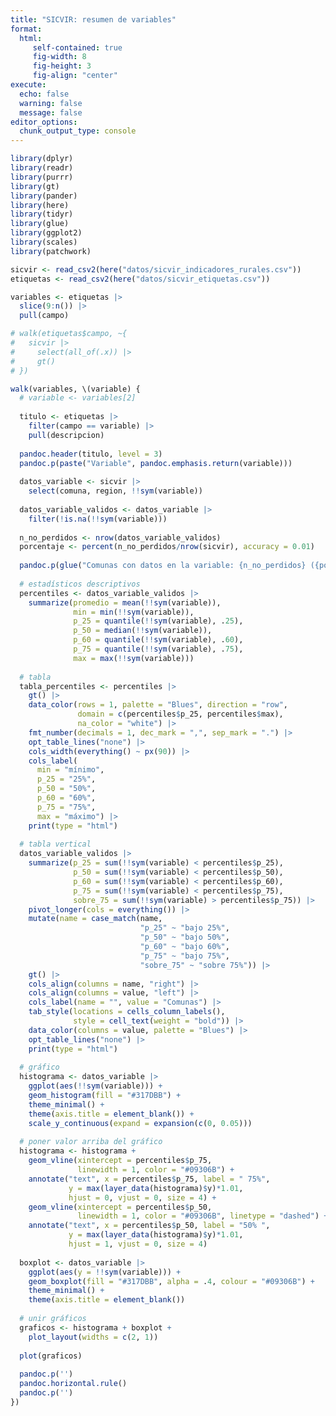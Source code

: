 ```yaml
---
title: "SICVIR: resumen de variables"
format:
  html: 
     self-contained: true
     fig-width: 8
     fig-height: 3
     fig-align: "center"
execute: 
  echo: false
  warning: false
  message: false
editor_options: 
  chunk_output_type: console
---
```



```r
library(dplyr)
library(readr)
library(purrr)
library(gt)
library(pander)
library(here)
library(tidyr)
library(glue)
library(ggplot2)
library(scales)
library(patchwork)
```

```r
sicvir <- read_csv2(here("datos/sicvir_indicadores_rurales.csv"))
etiquetas <- read_csv2(here("datos/sicvir_etiquetas.csv"))

variables <- etiquetas |> 
  slice(9:n()) |> 
  pull(campo)
```


```r
# walk(etiquetas$campo, ~{
#   sicvir |> 
#     select(all_of(.x)) |> 
#     gt()
# })
```

```r
walk(variables, \(variable) {
  # variable <- variables[2]
  
  titulo <- etiquetas |> 
    filter(campo == variable) |> 
    pull(descripcion)
  
  pandoc.header(titulo, level = 3)
  pandoc.p(paste("Variable", pandoc.emphasis.return(variable)))
  
  datos_variable <- sicvir |>
    select(comuna, region, !!sym(variable))
  
  datos_variable_validos <- datos_variable |> 
    filter(!is.na(!!sym(variable)))
    
  n_no_perdidos <- nrow(datos_variable_validos)
  porcentaje <- percent(n_no_perdidos/nrow(sicvir), accuracy = 0.01)
  
  pandoc.p(glue("Comunas con datos en la variable: {n_no_perdidos} ({porcentaje})"))
  
  # estadísticos descriptivos
  percentiles <- datos_variable_validos |> 
    summarize(promedio = mean(!!sym(variable)),
              min = min(!!sym(variable)),
              p_25 = quantile(!!sym(variable), .25),
              p_50 = median(!!sym(variable)),
              p_60 = quantile(!!sym(variable), .60),
              p_75 = quantile(!!sym(variable), .75),
              max = max(!!sym(variable)))
  
  # tabla
  tabla_percentiles <- percentiles |>   
    gt() |>
    data_color(rows = 1, palette = "Blues", direction = "row", 
               domain = c(percentiles$p_25, percentiles$max),
               na_color = "white") |> 
    fmt_number(decimals = 1, dec_mark = ",", sep_mark = ".") |> 
    opt_table_lines("none") |> 
    cols_width(everything() ~ px(90)) |> 
    cols_label(
      min = "mínimo",
      p_25 = "25%",
      p_50 = "50%",
      p_60 = "60%",
      p_75 = "75%",
      max = "máximo") |> 
    print(type = "html")
  
  # tabla vertical
  datos_variable_validos |> 
    summarize(p_25 = sum(!!sym(variable) < percentiles$p_25),
              p_50 = sum(!!sym(variable) < percentiles$p_50),
              p_60 = sum(!!sym(variable) < percentiles$p_60),
              p_75 = sum(!!sym(variable) < percentiles$p_75),
              sobre_75 = sum(!!sym(variable) > percentiles$p_75)) |> 
    pivot_longer(cols = everything()) |> 
    mutate(name = case_match(name,
                             "p_25" ~ "bajo 25%",
                             "p_50" ~ "bajo 50%",
                             "p_60" ~ "bajo 60%",
                             "p_75" ~ "bajo 75%",
                             "sobre_75" ~ "sobre 75%")) |> 
    gt() |> 
    cols_align(columns = name, "right") |> 
    cols_align(columns = value, "left") |> 
    cols_label(name = "", value = "Comunas") |> 
    tab_style(locations = cells_column_labels(),
              style = cell_text(weight = "bold")) |> 
    data_color(columns = value, palette = "Blues") |> 
    opt_table_lines("none") |> 
    print(type = "html")
  
  # gráfico
  histograma <- datos_variable |>
    ggplot(aes(!!sym(variable))) +
    geom_histogram(fill = "#317DBB") +
    theme_minimal() +
    theme(axis.title = element_blank()) +
    scale_y_continuous(expand = expansion(c(0, 0.05)))
  
  # poner valor arriba del gráfico
  histograma <- histograma +
    geom_vline(xintercept = percentiles$p_75, 
               linewidth = 1, color = "#09306B") +  
    annotate("text", x = percentiles$p_75, label = " 75%", 
             y = max(layer_data(histograma)$y)*1.01,
             hjust = 0, vjust = 0, size = 4) +
    geom_vline(xintercept = percentiles$p_50, 
               linewidth = 1, color = "#09306B", linetype = "dashed") +  
    annotate("text", x = percentiles$p_50, label = "50% ", 
             y = max(layer_data(histograma)$y)*1.01,
             hjust = 1, vjust = 0, size = 4) 
  
  boxplot <- datos_variable |> 
    ggplot(aes(y = !!sym(variable))) +
    geom_boxplot(fill = "#317DBB", alpha = .4, colour = "#09306B") +
    theme_minimal() +
    theme(axis.title = element_blank())
  
  # unir gráficos
  graficos <- histograma + boxplot +
    plot_layout(widths = c(2, 1))
  
  plot(graficos)
  
  pandoc.p('')
  pandoc.horizontal.rule()
  pandoc.p('')
})

```
